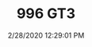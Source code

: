 ---
width: 1333
height: 2000
title: 996 GT3
description: Silver 996 GT3 at Auto Kennel open house.
date: 2/28/2020 12:29:01 PM
cameraMake: Sony
cameraModel: ILCE-7M3
lens: ZEISS Batis 2/40 CF
settingsfStop: f/2
settingsISO: ISO 100
settingsShutter: 1/640
settingsFocalLength: 40 mm
---